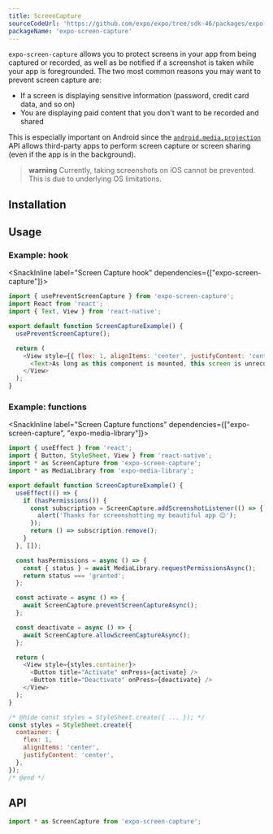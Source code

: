 ```yaml
---
title: ScreenCapture
sourceCodeUrl: 'https://github.com/expo/expo/tree/sdk-46/packages/expo-screen-capture'
packageName: 'expo-screen-capture'
---
```



`expo-screen-capture` allows you to protect screens in your app from being captured or recorded, as well as be notified if a screenshot is taken while your app is foregrounded. The two most common reasons you may want to prevent screen capture are:

- If a screen is displaying sensitive information (password, credit card data, and so on)
- You are displaying paid content that you don't want to be recorded and shared

This is especially important on Android since the [`android.media.projection`](https://developer.android.com/about/versions/android-5.0.html#ScreenCapture) API allows third-party apps to perform screen capture or screen sharing (even if the app is in the background).

> **warning** Currently, taking screenshots on iOS cannot be prevented. This is due to underlying OS limitations.

<PlatformsSection android emulator ios simulator />

## Installation

<APIInstallSection />

## Usage

### Example: hook

<SnackInline label="Screen Capture hook" dependencies={["expo-screen-capture"]}>

```js
import { usePreventScreenCapture } from 'expo-screen-capture';
import React from 'react';
import { Text, View } from 'react-native';

export default function ScreenCaptureExample() {
  usePreventScreenCapture();

  return (
    <View style={{ flex: 1, alignItems: 'center', justifyContent: 'center' }}>
      <Text>As long as this component is mounted, this screen is unrecordable!</Text>
    </View>
  );
}
```

</SnackInline>

### Example: functions

<SnackInline label="Screen Capture functions" dependencies={["expo-screen-capture", "expo-media-library"]}>

```js
import { useEffect } from 'react';
import { Button, StyleSheet, View } from 'react-native';
import * as ScreenCapture from 'expo-screen-capture';
import * as MediaLibrary from 'expo-media-library';

export default function ScreenCaptureExample() {
  useEffect(() => {
    if (hasPermissions()) {
      const subscription = ScreenCapture.addScreenshotListener(() => {
        alert('Thanks for screenshotting my beautiful app 😊');
      });
      return () => subscription.remove();
    }
  }, []);

  const hasPermissions = async () => {
    const { status } = await MediaLibrary.requestPermissionsAsync();
    return status === 'granted';
  };

  const activate = async () => {
    await ScreenCapture.preventScreenCaptureAsync();
  };

  const deactivate = async () => {
    await ScreenCapture.allowScreenCaptureAsync();
  };

  return (
    <View style={styles.container}>
      <Button title="Activate" onPress={activate} />
      <Button title="Deactivate" onPress={deactivate} />
    </View>
  );
}

/* @hide const styles = StyleSheet.create({ ... }); */
const styles = StyleSheet.create({
  container: {
    flex: 1,
    alignItems: 'center',
    justifyContent: 'center',
  },
});
/* @end */
```

</SnackInline>

## API

```js
import * as ScreenCapture from 'expo-screen-capture';
```

<APISection packageName="expo-screen-capture" apiName="ScreenCapture" />
